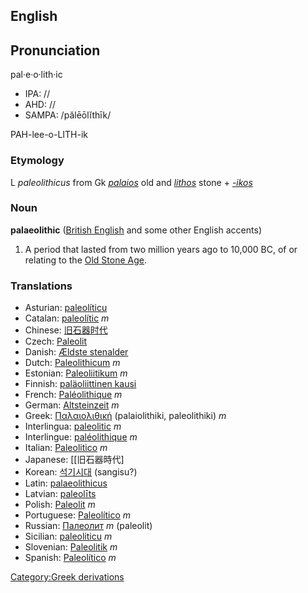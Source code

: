 {{Wikipedia}}
==English==
==Pronunciation==
pal·e·o·lith·ic
*IPA: //
*AHD: //
*SAMPA: /pălēōlĭthīk/
PAH-lee-o-LITH-ik<!--
{{audio|en-int}}
{{audio|en-au}}
{{audio|en-be}}-->

=== Etymology ===

L ''paleolithicus'' from Gk ''[[palaios]]'' old and ''[[lithos]]'' stone + ''[[-ikos]]''

=== Noun ===
'''palaeolithic''' ([[British English]] and some other English accents)
#A period that lasted from two million years ago to 10,000 BC, of or relating to the [[Old Stone Age]].

=== Translations ===

*Asturian: [[paleolíticu]]
*Catalan: [[paleolític]] ''m''
*Chinese: [[旧石器时代]]
*Czech: [[Paleolit]]
*Danish: [[Ældste stenalder]]
*Dutch: [[Paleolithicum]] ''m''
*Estonian: [[Paleoliitikum]] ''m''
*Finnish: [[paläoliittinen kausi]]
*French: [[Paléolithique]] ''m''
*German: [[Altsteinzeit]] ''m''
*Greek: [[Παλαιολιθική]] (palaiolithiki, paleolithiki) ''m''
*Interlingua: [[paleolitic]] ''m''
*Interlingue: [[paléolithique]] ''m''
*Italian: [[Paleolitico]] ''m''
*Japanese: [[旧石器時代]<!-- ()-->
*Korean: [[석기시대]] (sangisu?)
*Latin: [[palaeolithicus]]
*Latvian: [[paleolīts]]
*Polish: [[Paleolit]] ''m''
*Portuguese: [[Paleolítico]] ''m''
*Russian: [[Палеолит]] ''m'' (paleolit)
*Sicilian: [[paleoliticu]] ''m''
*Slovenian: [[Paleolitik]] ''m''
*Spanish: [[Paleolítico]] ''m''

[[Category:Greek derivations]]